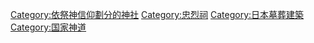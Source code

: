 {{Commons category|Gokoku shrines}}

[[Category:依祭神信仰劃分的神社|Category:依祭神信仰劃分的神社]]
[[Category:忠烈祠|Category:忠烈祠]]
[[Category:日本墓葬建築|Category:日本墓葬建築]]
[[Category:国家神道|Category:国家神道]]
